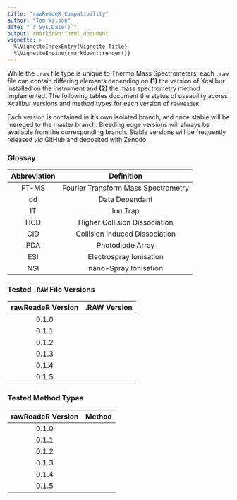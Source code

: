 ```yaml
---
title: "rawReadeR Compatibility"
author: "Tom Wilson"
date: "`r Sys.Date()`"
output: rmarkdown::html_document
vignette: >
  %\VignetteIndexEntry{Vignette Title}
  %\VignetteEngine{rmarkdown::render()}
---
```



While the `.raw` file type is unique to Thermo Mass Spectrometers, each `.raw` file can contain differing elements depending on __(1)__ the version of Xcalibur installed on the instrument and __(2)__ the mass spectrometry method implemented. The following tables document the status of useability acorss Xcalibur versions and method types for each version of `rawReadeR`

Each version is contained in it's own isolated branch, and once stable will be mereged to the master branch. Bleeding edge versions will always be available from the corresponding branch. Stable versions will be frequently released _via_ GitHub and deposited with Zenodo.


### Glossay

|Abbreviation|Definition|
|:----------:|:--------:|
| FT-MS|Fourier Transform Mass Spectrometry
| dd| Data Dependant
| IT| Ion Trap
| HCD| Higher Collision Dissociation
| CID| Collision Induced Dissociation
| PDA| Photodiode Array
| ESI| Electrospray Ionisation
| NSI| nano-Spray Ionisation




### Tested `.RAW` File Versions


|rawReadeR Version   | .RAW Version|
|:--------------------:|:-------------:|
|0.1.0| 
|0.1.1|
|0.1.2| 
|0.1.3|
|0.1.4|
|0.1.5|


### Tested Method Types


|rawReadeR Version     | Method
|:--------------------:|:-------------:|
|0.1.0| 
|0.1.1|
|0.1.2|
|0.1.3|
|0.1.4|
|0.1.5|
